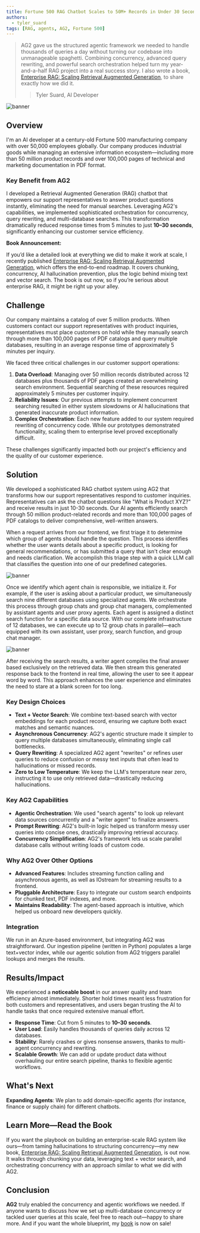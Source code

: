```yaml
---
title: Fortune 500 RAG Chatbot Scales to 50M+ Records in Under 30 Seconds
authors:
  - tyler_suard
tags: [RAG, agents, AG2, Fortune 500]
---
```


> AG2 gave us the structured agentic framework we needed to handle thousands of queries a day without turning our codebase into unmanageable spaghetti. Combining concurrency, advanced query rewriting, and powerful search orchestration helped turn my year-and-a-half RAG project into a real success story. I also wrote a book, <a href="https://www.manning.com/books/enterprise-rag" target="_blank">Enterprise RAG: Scaling Retrieval Augmented Generation</a>, to share exactly how we did it.
>
> > Tyler Suard, AI Developer

![banner](img/banner.png)

## Overview

I'm an AI developer at a century-old Fortune 500 manufacturing company with over 50,000 employees globally. Our company produces industrial goods while managing an extensive information ecosystem—including more than 50 million product records and over 100,000 pages of technical and marketing documentation in PDF format.

### Key Benefit from AG2

I developed a Retrieval Augmented Generation (RAG) chatbot that empowers our support representatives to answer product questions instantly, eliminating the need for manual searches. Leveraging AG2's capabilities, we implemented sophisticated orchestration for concurrency, query rewriting, and multi-database searches. This transformation dramatically reduced response times from 5 minutes to just **10–30 seconds**, significantly enhancing our customer service efficiency.

<Note>

**Book Announcement:**

If you’d like a detailed look at everything we did to make it work at scale, I recently published <a href="https://www.manning.com/books/enterprise-rag" target="_blank">Enterprise RAG: Scaling Retrieval Augmented Generation</a>, which offers the end-to-end roadmap. It covers chunking, concurrency, AI hallucination prevention, plus the logic behind mixing text and vector search. The book is out now, so if you’re serious about enterprise RAG, it might be right up your alley.

</Note>

## Challenge

Our company maintains a catalog of over 5 million products. When customers contact our support representatives with product inquiries, representatives must place customers on hold while they manually search through more than 100,000 pages of PDF catalogs and query multiple databases, resulting in an average response time of approximately 5 minutes per inquiry.

We faced three critical challenges in our customer support operations:

1. **Data Overload**: Managing over 50 million records distributed across 12 databases plus thousands of PDF pages created an overwhelming search environment. Sequential searching of these resources required approximately 5 minutes per customer inquiry.
2. **Reliability Issues**: Our previous attempts to implement concurrent searching resulted in either system slowdowns or AI hallucinations that generated inaccurate product information.
3. **Complex Orchestration**: Each new feature added to our system required rewriting of concurrency code. While our prototypes demonstrated functionality, scaling them to enterprise level proved exceptionally difficult.

These challenges significantly impacted both our project's efficiency and the quality of our customer experience.

## Solution

We developed a sophisticated RAG chatbot system using AG2 that transforms how our support representatives respond to customer inquiries. Representatives can ask the chatbot questions like "What is Product XYZ?" and receive results in just 10-30 seconds. Our AI agents efficiently search through 50 million product-related records and more than 100,000 pages of PDF catalogs to deliver comprehensive, well-written answers.

When a request arrives from our frontend, we first triage it to determine which group of agents should handle the question. This process identifies whether the user wants details about a specific product, is looking for general recommendations, or has submitted a query that isn't clear enough and needs clarification. We accomplish this triage step with a quick LLM call that classifies the question into one of our predefined categories.

![banner](img/01.png)

Once we identify which agent chain is responsible, we initialize it. For example, if the user is asking about a particular product, we simultaneously search nine different databases using specialized agents. We orchestrate this process through group chats and group chat managers, complemented by assistant agents and user proxy agents. Each agent is assigned a distinct search function for a specific data source. With our complete infrastructure of 12 databases, we can execute up to 12 group chats in parallel—each equipped with its own assistant, user proxy, search function, and group chat manager.

![banner](img/02.png)

After receiving the search results, a writer agent compiles the final answer based exclusively on the retrieved data. We then stream this generated response back to the frontend in real time, allowing the user to see it appear word by word. This approach enhances the user experience and eliminates the need to stare at a blank screen for too long.

### Key Design Choices

- **Text + Vector Search**: We combine text-based search with vector embeddings for each product record, ensuring we capture both exact matches and semantic nuances.
- **Asynchronous Concurrency**: AG2's agentic structure made it simpler to query multiple databases simultaneously, eliminating single call bottlenecks.
- **Query Rewriting**: A specialized AG2 agent "rewrites" or refines user queries to reduce confusion or messy text inputs that often lead to hallucinations or missed records.
- **Zero to Low Temperature**: We keep the LLM's temperature near zero, instructing it to use only retrieved data—drastically reducing hallucinations.

### Key AG2 Capabilities

- **Agentic Orchestration**: We used "search agents" to look up relevant data sources concurrently and a "writer agent" to finalize answers.
- **Prompt Rewriting**: AG2's built-in logic helped us transform messy user queries into concise ones, drastically improving retrieval accuracy.
- **Concurrency Simplification**: AG2's framework lets us scale parallel database calls without writing loads of custom code.

### Why AG2 Over Other Options

- **Advanced Features**: Includes streaming function calling and asynchronous agents, as well as IOstream for streaming results to a frontend.
- **Pluggable Architecture**: Easy to integrate our custom search endpoints for chunked text, PDF indexes, and more.
- **Maintains Readability**: The agent-based approach is intuitive, which helped us onboard new developers quickly.

### Integration

We run in an Azure-based environment, but integrating AG2 was straightforward. Our ingestion pipeline (written in Python) populates a large text+vector index, while our agentic solution from AG2 triggers parallel lookups and merges the results.


## Results/Impact

We experienced a **noticeable boost** in our answer quality and team efficiency almost immediately. Shorter hold times meant less frustration for both customers and representatives, and users began trusting the AI to handle tasks that once required extensive manual effort.

- **Response Time**: Cut from 5 minutes to **10–30 seconds**.
- **User Load**: Easily handles thousands of queries daily across 12 databases.
- **Stability**: Rarely crashes or gives nonsense answers, thanks to multi-agent concurrency and rewriting.
- **Scalable Growth**: We can add or update product data without overhauling our entire search pipeline, thanks to flexible agentic workflows.

## What's Next

**Expanding Agents**: We plan to add domain-specific agents (for instance, finance or supply chain) for different chatbots.


## Learn More—Read the Book

If you want the playbook on building an enterprise-scale RAG system like ours—from taming hallucinations to structuring concurrency—my new book, <a href="https://www.manning.com/books/enterprise-rag" target="_blank">Enterprise RAG: Scaling Retrieval Augmented Generation</a>, is out now. It walks through chunking your data, leveraging text + vector search, and orchestrating concurrency with an approach similar to what we did with AG2.

## Conclusion

**AG2** truly enabled the concurrency and agentic workflows we needed. If anyone wants to discuss how we set up multi-database concurrency or tackled user queries at this scale, feel free to reach out—happy to share more. And if you want the whole blueprint, my <a href="https://www.manning.com/books/enterprise-rag" target="_blank">book</a> is now on sale!
